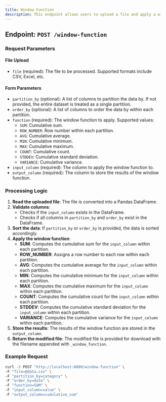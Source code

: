 ---
title: Window Function
description: This endpoint allows users to upload a file and apply a window function to a specified column. Users can define partitions, ordering, and the type of window function to apply.
---

## Endpoint: `POST /window-function`

### Request Parameters

#### File Upload
- `file` (required): The file to be processed. Supported formats include CSV, Excel, etc.

#### Form Parameters
- `partition_by` (optional): A list of columns to partition the data by. If not provided, the entire dataset is treated as a single partition.
- `order_by` (optional): A list of columns to order the data by within each partition.
- `function` (required): The window function to apply. Supported values:
  - `SUM`: Cumulative sum.
  - `ROW_NUMBER`: Row number within each partition.
  - `AVG`: Cumulative average.
  - `MIN`: Cumulative minimum.
  - `MAX`: Cumulative maximum.
  - `COUNT`: Cumulative count.
  - `STDDEV`: Cumulative standard deviation.
  - `VARIANCE`: Cumulative variance.
- `input_column` (required): The column to apply the window function to.
- `output_column` (required): The column to store the results of the window function.

### Processing Logic

1. **Read the uploaded file**: The file is converted into a Pandas DataFrame.
2. **Validate columns**:
   - Checks if the `input_column` exists in the DataFrame.
   - Checks if all columns in `partition_by` and `order_by` exist in the DataFrame.
3. **Sort the data**: If `partition_by` or `order_by` is provided, the data is sorted accordingly.
4. **Apply the window function**:
   - **SUM**: Computes the cumulative sum for the `input_column` within each partition.
   - **ROW_NUMBER**: Assigns a row number to each row within each partition.
   - **AVG**: Computes the cumulative average for the `input_column` within each partition.
   - **MIN**: Computes the cumulative minimum for the `input_column` within each partition.
   - **MAX**: Computes the cumulative maximum for the `input_column` within each partition.
   - **COUNT**: Computes the cumulative count for the `input_column` within each partition.
   - **STDDEV**: Computes the cumulative standard deviation for the `input_column` within each partition.
   - **VARIANCE**: Computes the cumulative variance for the `input_column` within each partition.
5. **Store the results**: The results of the window function are stored in the `output_column`.
6. **Return the modified file**: The modified file is provided for download with the filename appended with `_window_function`.

### Example Request

```bash
curl -X POST "http://localhost:8000/window-function" \
-F "file=@data.csv" \
-F "partition_by=category" \
-F "order_by=date" \
-F "function=SUM" \
-F "input_column=value" \
-F "output_column=cumulative_sum"
```